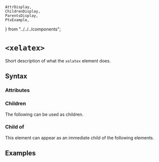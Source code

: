     AttrDisplay,
    ChildrenDisplay,
    ParentsDisplay,
    PtxExample,
} from "../../../components";

# `<xelatex>`

Short description of what the `xelatex` element does.

## Syntax

### Attributes

<AttrDisplay name="xelatex" />

### Children

The following can be used as children.

<ChildrenDisplay name="xelatex" />

### Child of

This element can appear as an immediate child of the following elements.

<ParentsDisplay name="xelatex" />

## Examples

    